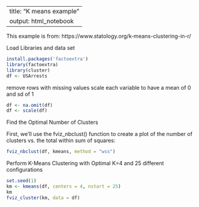 ---
title: "K means example"
output: html_notebook
 ---

This example is from:
https://www.statology.org/k-means-clustering-in-r/

Load Libraries and data set

```r
install.packages('factoextra')
library(factoextra)
library(cluster)
df <- USArrests
```

remove rows with missing values
scale each variable to have a mean of 0 and sd of 1
```r
df <- na.omit(df)
df <- scale(df)
```

Find the Optimal Number of Clusters

First, we’ll use the fviz_nbclust() function to create a plot of the number of clusters vs. the total within sum of squares:

```r
fviz_nbclust(df, kmeans, method = "wss")

```

Perform K-Means Clustering with Optimal K=4 and 25 different configurations

```r
set.seed(1)
km <- kmeans(df, centers = 4, nstart = 25)
km
fviz_cluster(km, data = df)
```


